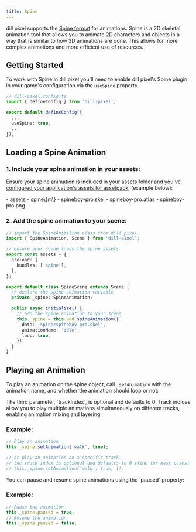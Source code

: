 ```yaml
---
title: Spine
---
```



dill pixel supports the [Spine format](https://esotericsoftware.com/) for animations.
Spine is a 2D skeletal animation tool that allows you to animate 2D characters and objects
in a way that is similar to how 3D animations are done. This allows for more complex
animations and more efficient use of resources.

## Getting Started

To work with Spine in dill pixel you'll need to enable dill pixel's Spine plugin in your game's configuration via the `useSpine` property.

```ts
// dill-pixel.config.ts
import { defineConfig } from 'dill-pixel';

export default defineConfig({
  ...
  useSpine: true,
  ...
});

```

## Loading a Spine Animation

### 1. Include your spine animation in your assets:

Ensure your spine animation is included in your assets folder and you've [configured your application's assets for assetpack](/guides/project-setup), (example below):

<FileTree>
- assets
  - spine\{m\}
    - spineboy-pro.skel
    - spineboy-pro.atlas
    - spineboy-pro.png
</FileTree>

### 2. Add the spine animation to your scene:

```ts
// import the SpineAnimation class from dill pixel
import { SpineAnimation, Scene } from 'dill-pixel';

// ensure your scene loads the spine assets
export const assets = {
  preload: {
    bundles: ['spine'],
  },
};

export default class SpineScene extends Scene {
  // declare the spine animation variable
  private _spine: SpineAnimation;

  public async initialize() {
    // add the spine animation to your scene
    this._spine = this.add.spineAnimation({
      data: 'spine/spineboy-pro.skel',
      animationName: 'idle',
      loop: true,
    });
  }
}
```

## Playing an Animation

To play an animation on the spine object, call `.setAnimation` with the animation name, and whether the animation should loop or not:

<Aside type="tip">
  The third parameter, `trackIndex`, is optional and defaults to 0. Track indices allow you to play multiple animations
  simultaneously on different tracks, enabling animation mixing and layering.
</Aside>

### Example:

```ts
// Play an animation
this._spine.setAnimation('walk', true);

// or play an animation on a specific track
// the track index is optional and defaults to 0 (fine for most cases)
// this._spine.setAnimation('walk', true, 1);
```

<Aside type="tip">You can pause and resume spine animations using the `paused` property:</Aside>

### Example:

```ts
// Pause the animation
this._spine.paused = true;
// Resume the animation
this._spine.paused = false;
```
